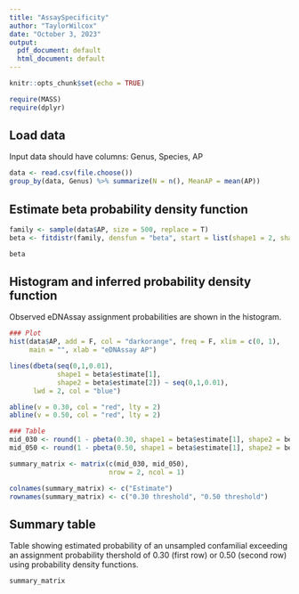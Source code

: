 ```yaml
---
title: "AssaySpecificity"
author: "TaylorWilcox"
date: "October 3, 2023"
output:
  pdf_document: default
  html_document: default
---
```


```r
knitr::opts_chunk$set(echo = TRUE)
```


```r
require(MASS)
require(dplyr)
```

## Load data
Input data should have columns: Genus, Species,	AP

```r
data <- read.csv(file.choose())
group_by(data, Genus) %>% summarize(N = n(), MeanAP = mean(AP))
```

## Estimate beta probability density function
```r
family <- sample(data$AP, size = 500, replace = T)     
beta <- fitdistr(family, densfun = "beta", start = list(shape1 = 2, shape2 = 2))
```

```r
beta
```

## Histogram and inferred probability density function

Observed eDNAssay assignment probabilities are shown in the histogram. 
```r

### Plot
hist(data$AP, add = F, col = "darkorange", freq = F, xlim = c(0, 1),
     main = "", xlab = "eDNAssay AP")

lines(dbeta(seq(0,1,0.01), 
            shape1 = beta$estimate[1], 
            shape2 = beta$estimate[2]) ~ seq(0,1,0.01),
      lwd = 2, col = "blue")

abline(v = 0.30, col = "red", lty = 2)
abline(v = 0.50, col = "red", lty = 2)

### Table
mid_030 <- round(1 - pbeta(0.30, shape1 = beta$estimate[1], shape2 = beta$estimate[2]), 3)
mid_050 <- round(1 - pbeta(0.50, shape1 = beta$estimate[1], shape2 = beta$estimate[2]), 3)

summary_matrix <- matrix(c(mid_030, mid_050), 
                         nrow = 2, ncol = 1)

colnames(summary_matrix) <- c("Estimate")
rownames(summary_matrix) <- c("0.30 threshold", "0.50 threshold")
```

## Summary table
Table showing estimated probability of an unsampled confamilial exceeding an assignment probability thershold of 0.30 (first row) or 0.50 (second row) using probability density functions.

```r
summary_matrix
```